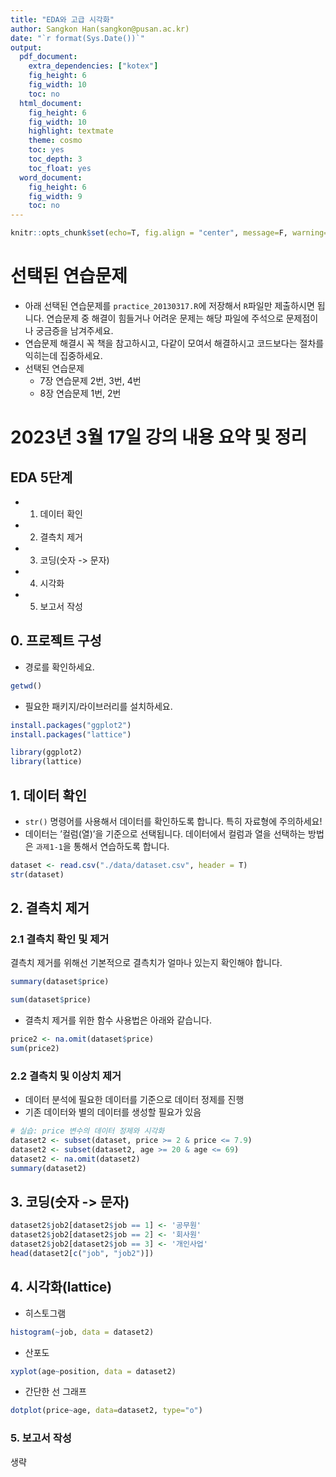 ---
title: "EDA와 고급 시각화"
author: Sangkon Han(sangkon@pusan.ac.kr)
date: "`r format(Sys.Date())`" 
output:
  pdf_document:
    extra_dependencies: ["kotex"]
    fig_height: 6
    fig_width: 10
    toc: no    
  html_document:
    fig_height: 6
    fig_width: 10
    highlight: textmate
    theme: cosmo
    toc: yes
    toc_depth: 3
    toc_float: yes    
  word_document:
    fig_height: 6
    fig_width: 9
    toc: no  
---

```{r setup, include=FALSE}
knitr::opts_chunk$set(echo=T, fig.align = "center", message=F, warning=F, fig.height = 8, cache=T, dpi = 300, dev = "png")
```

# 선택된 연습문제
- 아래 선택된 연습문제를 `practice_20130317.R`에 저장해서 `R`파일만 제출하시면 됩니다. 연습문제 중 해결이 힘들거나 어려운 문제는 해당 파일에 주석으로 문제점이나 궁금증을 남겨주세요.
- 연습문제 해결시 꼭 책을 참고하시고, 다같이 모여서 해결하시고 코드보다는 절차를 익히는데 집중하세요.
- 선택된 연습문제
  - 7장 연습문제 2번, 3번, 4번
  - 8장 연습문제 1번, 2번



# 2023년 3월 17일 강의 내용 요약 및 정리
## EDA 5단계
- 1. 데이터 확인
- 2. 결측치 제거
- 3. 코딩(숫자 -> 문자)
- 4. 시각화
- 5. 보고서 작성

## 0. 프로젝트 구성
- 경로를 확인하세요.
```{r}
getwd()
```
- 필요한 패키지/라이브러리를 설치하세요.
```{r eval=F}
install.packages("ggplot2")
install.packages("lattice")
```
```{r}
library(ggplot2)
library(lattice)
```


## 1. 데이터 확인
- `str()` 명령어를 사용해서 데이터를 확인하도록 합니다. 특히 자료형에 주의하세요!
- 데이터는 '컬럼(열)'을 기준으로 선택됩니다. 데이터에서 컬럼과 열을 선택하는 방법은 `과제1-1`을 통해서 연습하도록 합니다.

```{r}
dataset <- read.csv("./data/dataset.csv", header = T)
str(dataset)
```
## 2. 결측치 제거
### 2.1 결측치 확인 및 제거
결측치 제거를 위해선 기본적으로 결측치가 얼마나 있는지 확인해야 합니다.
```{r}
summary(dataset$price)
```
```{r}
sum(dataset$price)
```
- 결측치 제거를 위한 함수 사용법은 아래와 같습니다.
```{r}
price2 <- na.omit(dataset$price)
sum(price2)
```
### 2.2 결측치 및 이상치 제거
- 데이터 분석에 필요한 데이터를 기준으로 데이터 정제를 진행
- 기존 데이터와 별의 데이터를 생성할 필요가 있음
```{r}
# 실습: price 변수의 데이터 정제와 시각화 
dataset2 <- subset(dataset, price >= 2 & price <= 7.9)
dataset2 <- subset(dataset2, age >= 20 & age <= 69)
dataset2 <- na.omit(dataset2)
summary(dataset2)
```
## 3. 코딩(숫자 -> 문자)
```{r}
dataset2$job2[dataset2$job == 1] <- '공무원'
dataset2$job2[dataset2$job == 2] <- '회사원'
dataset2$job2[dataset2$job == 3] <- '개인사업'
head(dataset2[c("job", "job2")])
```

## 4. 시각화(lattice)
- 히스토그램
```{r}
histogram(~job, data = dataset2)
```
- 산포도
```{r}
xyplot(age~position, data = dataset2)
```
- 간단한 선 그래프
```{r}
dotplot(price~age, data=dataset2, type="o")
```
### 5. 보고서 작성
생략










